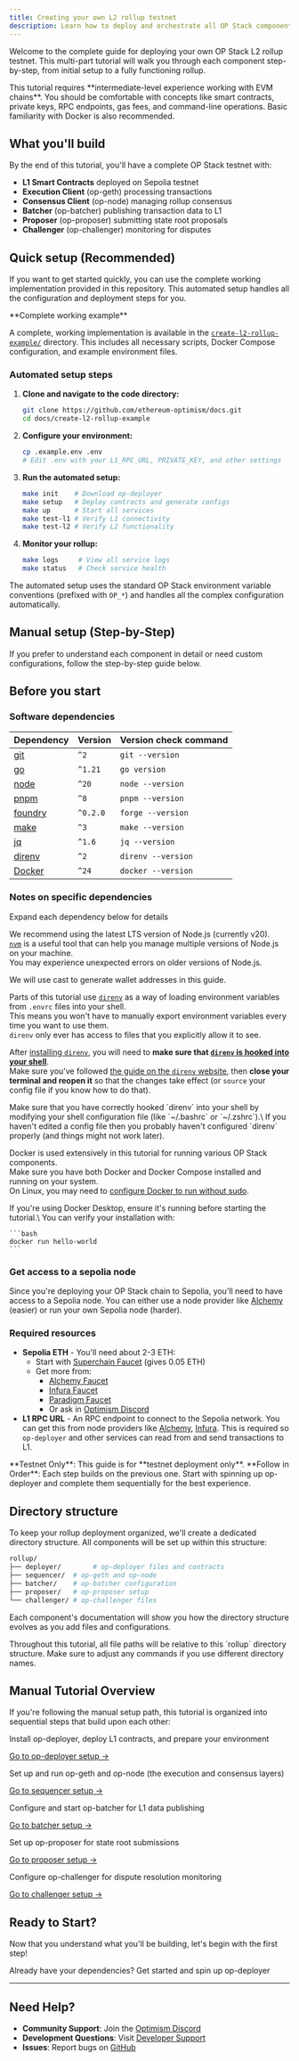 ```yaml
---
title: Creating your own L2 rollup testnet
description: Learn how to deploy and orchestrate all OP Stack components for a complete testnet deployment.
---
```


Welcome to the complete guide for deploying your own OP Stack L2 rollup testnet. This multi-part tutorial will walk you through each component step-by-step, from initial setup to a fully functioning rollup.

<Info>
This tutorial requires **intermediate-level experience working with EVM chains**.
You should be comfortable with concepts like smart contracts, private keys, RPC endpoints, gas fees, and command-line operations.
Basic familiarity with Docker is also recommended.
</Info>

## What you'll build

By the end of this tutorial, you'll have a complete OP Stack testnet with:

*   **L1 Smart Contracts** deployed on Sepolia testnet
*   **Execution Client** (op-geth) processing transactions
*   **Consensus Client** (op-node) managing rollup consensus
*   **Batcher** (op-batcher) publishing transaction data to L1
*   **Proposer** (op-proposer) submitting state root proposals
*   **Challenger** (op-challenger) monitoring for disputes

## Quick setup (Recommended)

If you want to get started quickly, you can use the complete working implementation provided in this repository. This automated setup handles all the configuration and deployment steps for you.

<Info>
  **Complete working example**

  A complete, working implementation is available in the [`create-l2-rollup-example/`](https://github.com/ethereum-optimism/docs/tree/main/create-l2-rollup-example/) directory. This includes all necessary scripts, Docker Compose configuration, and example environment files.
</Info>

### Automated setup steps

1.  **Clone and navigate to the code directory:**
    ```bash
    git clone https://github.com/ethereum-optimism/docs.git
    cd docs/create-l2-rollup-example
    ```

2.  **Configure your environment:**
    ```bash
    cp .example.env .env
    # Edit .env with your L1_RPC_URL, PRIVATE_KEY, and other settings
    ```

3.  **Run the automated setup:**
    ```bash
    make init    # Download op-deployer
    make setup   # Deploy contracts and generate configs
    make up      # Start all services
    make test-l1 # Verify L1 connectivity
    make test-l2 # Verify L2 functionality
    ```

4.  **Monitor your rollup:**
    ```bash
    make logs     # View all service logs
    make status   # Check service health
    ```

The automated setup uses the standard OP Stack environment variable conventions (prefixed with `OP_*`) and handles all the complex configuration automatically.

## Manual setup (Step-by-Step)

If you prefer to understand each component in detail or need custom configurations, follow the step-by-step guide below.

## Before you start

### Software dependencies

| Dependency                                                    | Version  | Version check command |
| ------------------------------------------------------------- | -------- | --------------------- |
| [git](https://git-scm.com/)                                   | `^2`     | `git --version`       |
| [go](https://go.dev/)                                         | `^1.21`  | `go version`          |
| [node](https://nodejs.org/en/)                                | `^20`    | `node --version`      |
| [pnpm](https://pnpm.io/installation)                          | `^8`     | `pnpm --version`      |
| [foundry](https://github.com/foundry-rs/foundry#installation) | `^0.2.0` | `forge --version`     |
| [make](https://linux.die.net/man/1/make)                      | `^3`     | `make --version`      |
| [jq](https://github.com/jqlang/jq)                            | `^1.6`   | `jq --version`        |
| [direnv](https://direnv.net)                                  | `^2`     | `direnv --version`    |
| [Docker](https://docs.docker.com/get-docker/)                 | `^24`    | `docker --version`    |

### Notes on specific dependencies

<Info>
  Expand each dependency below for details
</Info>

<Expandable title="node">

  We recommend using the latest LTS version of Node.js (currently v20).\
  [`nvm`](https://github.com/nvm-sh/nvm) is a useful tool that can help you manage multiple versions of Node.js on your machine.\
  You may experience unexpected errors on older versions of Node.js.
</Expandable>

<Expandable title="foundry">

  We will use cast to generate wallet addresses in this guide.
</Expandable>

<Expandable title="direnv">

  Parts of this tutorial use [`direnv`](https://direnv.net) as a way of loading environment variables from `.envrc` files into your shell.\
  This means you won't have to manually export environment variables every time you want to use them.\
  `direnv` only ever has access to files that you explicitly allow it to see.

  After [installing `direnv`](https://direnv.net/docs/installation.html), you will need to **make sure that [`direnv` is hooked into your shell](https://direnv.net/docs/hook.html)**.\
  Make sure you've followed [the guide on the `direnv` website](https://direnv.net/docs/hook.html), then **close your terminal and reopen it** so that the changes take effect (or `source` your config file if you know how to do that).

  <Info>
    Make sure that you have correctly hooked `direnv` into your shell by modifying your shell configuration file (like `~/.bashrc` or `~/.zshrc`).\
    If you haven't edited a config file then you probably haven't configured `direnv` properly (and things might not work later).
  </Info>
</Expandable>

<Expandable title="Docker">

  Docker is used extensively in this tutorial for running various OP Stack components.\
  Make sure you have both Docker and Docker Compose installed and running on your system.\
  On Linux, you may need to [configure Docker to run without sudo](https://docs.docker.com/engine/install/linux-postinstall/#manage-docker-as-a-non-root-user).

  <Info>
    If you're using Docker Desktop, ensure it's running before starting the tutorial.\
    You can verify your installation with:

    ```bash
    docker run hello-world
    ```
  </Info>
</Expandable>

### Get access to a sepolia node

Since you're deploying your OP Stack chain to Sepolia, you'll need to have access to a Sepolia node.
You can either use a node provider like [Alchemy](https://www.alchemy.com/) (easier) or run your own Sepolia node (harder).

### Required resources

*   **Sepolia ETH** - You'll need about 2-3 ETH:
    *   Start with [Superchain Faucet](https://console.optimism.io/faucet) (gives 0.05 ETH)
    *   Get more from:
        *   [Alchemy Faucet](https://sepoliafaucet.com/)
        *   [Infura Faucet](https://www.infura.io/faucet/sepolia)
        *   [Paradigm Faucet](https://faucet.paradigm.xyz/)
        *   Or ask in [Optimism Discord](https://discord.gg/optimism)
*   **L1 RPC URL** - An RPC endpoint to connect to the Sepolia network. You can get this from node providers like [Alchemy](https://www.alchemy.com/), [Infura](https://www.infura.io/). This is required so `op-deployer` and other services can read from and send transactions to L1.

<Info>
  **Testnet Only**: This guide is for **testnet deployment only**.
</Info>

<Info>
  **Follow in Order**: Each step builds on the previous one. Start with spinning up op-deployer and complete them sequentially for the best experience.
</Info>

## Directory structure

To keep your rollup deployment organized, we'll create a dedicated directory structure. All components will be set up within this structure:

```bash
rollup/
├── deployer/        # op-deployer files and contracts
├── sequencer/  # op-geth and op-node
├── batcher/    # op-batcher configuration
├── proposer/   # op-proposer setup
└── challenger/ # op-challenger files
```

Each component's documentation will show you how the directory structure evolves as you add files and configurations.

<Info>
  Throughout this tutorial, all file paths will be relative to this `rollup` directory structure. Make sure to adjust any commands if you use different directory names.
</Info>

## Manual Tutorial Overview

If you're following the manual setup path, this tutorial is organized into sequential steps that build upon each other:

<Steps>
<Step title="Spin up op-deployer">

Install op-deployer, deploy L1 contracts, and prepare your environment

[Go to op-deployer setup →](/operators/chain-operators/tutorials/create-l2-rollup/op-deployer-setup)
</Step>

<Step title="Spin up sequencer">

Set up and run op-geth and op-node (the execution and consensus layers)

[Go to sequencer setup →](/operators/chain-operators/tutorials/create-l2-rollup/op-geth-setup)
</Step>

<Step title="Spin up batcher">

Configure and start op-batcher for L1 data publishing

[Go to batcher setup →](/operators/chain-operators/tutorials/create-l2-rollup/op-batcher-setup)
</Step>

<Step title="Spin up proposer">

Set up op-proposer for state root submissions

[Go to proposer setup →](/operators/chain-operators/tutorials/create-l2-rollup/op-proposer-setup)
</Step>

<Step title="Spin up challenger">

Configure op-challenger for dispute resolution monitoring

[Go to challenger setup →](/operators/chain-operators/tutorials/create-l2-rollup/op-challenger-setup)
</Step>
</Steps>

## Ready to Start?

Now that you understand what you'll be building, let's begin with the first step!

<Card title="Spin up op-deployer" href="/operators/chain-operators/tutorials/create-l2-rollup/op-deployer-setup">
  Already have your dependencies? Get started and spin up op-deployer
</Card>

***

## Need Help?

*   **Community Support**: Join the [Optimism Discord](https://discord.gg/optimism)
*   **Development Questions**: Visit [Developer Support](https://github.com/ethereum-optimism/developers/discussions)
*   **Issues**: Report bugs on [GitHub](https://github.com/ethereum-optimism/optimism/issues)
